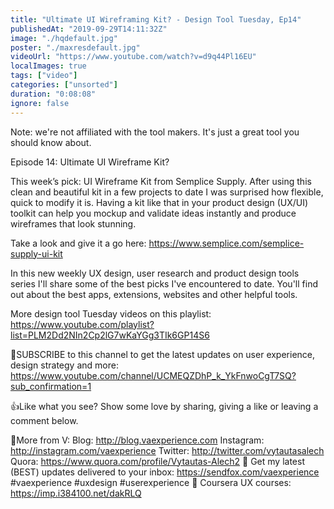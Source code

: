 ```yaml
---
title: "Ultimate UI Wireframing Kit? - Design Tool Tuesday, Ep14"
publishedAt: "2019-09-29T14:11:32Z"
image: "./hqdefault.jpg"
poster: "./maxresdefault.jpg"
videoUrl: "https://www.youtube.com/watch?v=d9q44Pl16EU"
localImages: true
tags: ["video"]
categories: ["unsorted"]
duration: "0:08:08"
ignore: false
---
```

Note: we're not affiliated with the tool makers. It's just a great tool you should know about.

Episode 14: Ultimate UI Wireframe Kit?

This week’s pick: 
UI Wireframe Kit from Semplice Supply. After using this clean and beautiful kit in a few projects to date I was surprised how flexible, quick to modify it is. Having a kit like that in your product design (UX/UI) toolkit can help you mockup and validate ideas instantly and produce wireframes that look stunning. 

Take a look and give it a go here: https://www.semplice.com/semplice-supply-ui-kit 

In this new weekly UX design, user research and product design tools series I'll share some of the best picks I've encountered to date. You'll find out about the best apps, extensions, websites and other helpful tools.

More design tool Tuesday videos on this playlist: https://www.youtube.com/playlist?list=PLM2Dd2NIn2Cp2lG7wKaYGg3TIk6GP14S6

🙌SUBSCRIBE to this channel to get the latest updates on user experience, design strategy and more:  https://www.youtube.com/channel/UCMEQZDhP_k_YkFnwoCgT7SQ?sub_confirmation=1

👍Like what you see? Show some love by sharing, giving a like or leaving a comment below.

👨More from V:
Blog: http://blog.vaexperience.com
Instagram: http://instagram.com/vaexperience
Twitter: http://twitter.com/vytautasalech
Quora: https://www.quora.com/profile/Vytautas-Alech2 📩 Get my latest (BEST) updates delivered to your inbox: https://sendfox.com/vaexperience
#vaexperience #uxdesign #userexperience 🎒 Coursera UX courses: https://imp.i384100.net/dakRLQ
